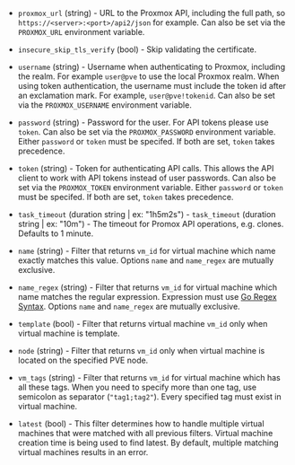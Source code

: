 <!-- Code generated from the comments of the Config struct in datasource/virtualmachine/data.go; DO NOT EDIT MANUALLY -->

- `proxmox_url` (string) - URL to the Proxmox API, including the full path,
  so `https://<server>:<port>/api2/json` for example.
  Can also be set via the `PROXMOX_URL` environment variable.

- `insecure_skip_tls_verify` (bool) - Skip validating the certificate.

- `username` (string) - Username when authenticating to Proxmox, including
  the realm. For example `user@pve` to use the local Proxmox realm. When using
  token authentication, the username must include the token id after an exclamation
  mark. For example, `user@pve!tokenid`.
  Can also be set via the `PROXMOX_USERNAME` environment variable.

- `password` (string) - Password for the user.
  For API tokens please use `token`.
  Can also be set via the `PROXMOX_PASSWORD` environment variable.
  Either `password` or `token` must be specifed. If both are set,
  `token` takes precedence.

- `token` (string) - Token for authenticating API calls.
  This allows the API client to work with API tokens instead of user passwords.
  Can also be set via the `PROXMOX_TOKEN` environment variable.
  Either `password` or `token` must be specifed. If both are set,
  `token` takes precedence.

- `task_timeout` (duration string | ex: "1h5m2s") - `task_timeout` (duration string | ex: "10m") - The timeout for
   Promox API operations, e.g. clones. Defaults to 1 minute.

- `name` (string) - Filter that returns `vm_id` for virtual machine which name exactly matches this value.
  Options `name` and `name_regex` are mutually exclusive.

- `name_regex` (string) - Filter that returns `vm_id` for virtual machine which name matches the regular expression.
  Expression must use [Go Regex Syntax](https://pkg.go.dev/regexp/syntax).
  Options `name` and `name_regex` are mutually exclusive.

- `template` (bool) - Filter that returns virtual machine `vm_id` only when virtual machine is template.

- `node` (string) - Filter that returns `vm_id` only when virtual machine is located on the specified PVE node.

- `vm_tags` (string) - Filter that returns `vm_id` for virtual machine which has all these tags. When you need to
  specify more than one tag, use semicolon as separator (`"tag1;tag2"`).
  Every specified tag must exist in virtual machine.

- `latest` (bool) - This filter determines how to handle multiple virtual machines that were matched with all
  previous filters. Virtual machine creation time is being used to find latest.
  By default, multiple matching virtual machines results in an error.

<!-- End of code generated from the comments of the Config struct in datasource/virtualmachine/data.go; -->

